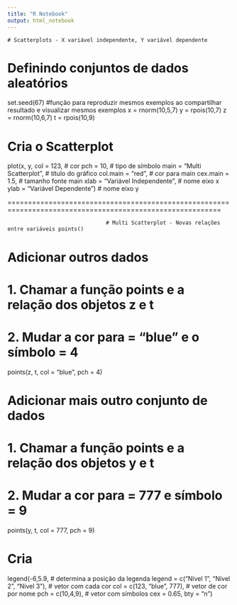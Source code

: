 ---
title: "R Notebook"
output: html_notebook
---

    # Scatterplots - X variável independente, Y variável dependente



# Definindo conjuntos de dados aleatórios

set.seed(67)      #função para reproduzir mesmos exemplos ao compartilhar resultado e visualizar mesmos exemplos
x = rnorm(10,5,7)
y = rpois(10,7)
z = rnorm(10,6,7)
t = rpois(10,9)


# Cria o Scatterplot 
plot(x, y, 
     col = 123,  # cor
     pch = 10,   # tipo de símbolo
     main = "Multi Scatterplot", # título do gráfico
     col.main = "red", # cor para main
     cex.main = 1.5,   # tamanho fonte main
     xlab = "Variável Independente", # nome eixo x
     ylab = "Variável Dependente")   # nome eixo y



==========================================================================================================

                                   # Multi Scatterplot - Novas relações entre variáveis points()


                                           
# Adicionar outros dados 
# 1. Chamar a função points e a relação dos objetos z e t
#  2. Mudar a cor para = "blue" e o símbolo = 4
points(z, t, col = "blue", pch = 4)

# Adicionar mais outro conjunto de dados
# 1. Chamar a função points e a relação dos objetos y e t
#  2. Mudar a cor para = 777 e símbolo = 9
points(y, t, col = 777, pch = 9)



# Cria  
legend(-6,5.9,                                        # determina a posição da legenda
       legend = c("Nível 1", "Nível 2", "Nível 3"),   # vetor com cada cor
       col = c(123, "blue", 777),                     # vetor de cor por nome
       pch = c(10,4,9),                               # vetor com símbolos
       cex = 0.65,
       bty = "n")





